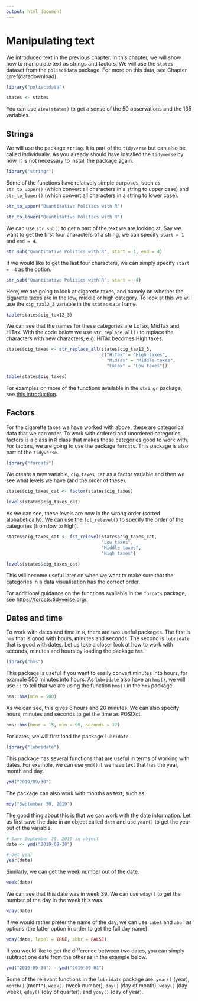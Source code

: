 ```yaml
---
output: html_document
---
```


# Manipulating text {#text}

We introduced text in the previous chapter. In this chapter, we will show how to manipulate text as strings and factors. We will use the `states` dataset from the `poliscidata` package. For more on this data, see Chapter \@ref(datadownload).

```r
library("poliscidata")

states <- states
```

You can use `View(states)` to get a sense of the 50 observations and the 135 variables.

## Strings

We will use the package `string`. It is part of the `tidyverse` but can also be called individually. As you already should have installed the `tidyverse` by now, it is not necessary to install the package again.

```r
library("stringr")
```


Some of the functions have relatively simple purposes, such as `str_to_upper()` (which convert all characters in a string to upper case) and `str_to_lower()` (which convert all characters in a string to lower case).

```r
str_to_upper("Quantitative Politics with R")
```

```r
str_to_lower("Quantitative Politics with R")
```

We can use `str_sub()` to get a part of the text we are looking at. Say we want to get the first four characters of a string, we can specify `start = 1` and `end = 4`.

```r
str_sub("Quantitative Politics with R", start = 1, end = 4)
```

If we would like to get the last four characters, we can simply specify `start = -4` as the option.

```r
str_sub("Quantitative Politics with R", start = -4)
```

Here, we are going to look at cigarette taxes, and namely on whether the cigarette taxes are in the low, middle or high category. To look at this we will use the `cig_tax12_3` variable in the `states` data frame.

```r
table(states$cig_tax12_3)
```

We can see that the names for these categories are LoTax, MidTax and HiTax. With the code below we use `str_replace_all()` to replace the characters with new characters, e.g. HiTax becomes High taxes.

```r
states$cig_taxes <- str_replace_all(states$cig_tax12_3, 
                                    c("HiTax" = "High taxes", 
                                      "MidTax" = "Middle taxes",
                                      "LoTax" = "Low taxes"))

table(states$cig_taxes)
```

For examples on more of the functions available in the `stringr` package, see [this introduction](https://cran.r-project.org/web/packages/stringr/vignettes/stringr.html).

## Factors

For the cigarette taxes we have worked with above, these are categorical data that we can order. To work with ordered and unordered categories, factors is a class in `R` class that makes these categories good to work with. For factors, we are going to use the package `forcats`. This package is also part of the `tidyverse`.

```r
library("forcats")
```

We create a new variable, `cig_taxes_cat` as a factor variable and then we see what levels we have (and the order of these).

```r
states$cig_taxes_cat <- factor(states$cig_taxes)

levels(states$cig_taxes_cat)
```

As we can see, these levels are now in the wrong order (sorted alphabetically). We can use the `fct_relevel()` to specify the order of the categories (from low to high).

```r
states$cig_taxes_cat <- fct_relevel(states$cig_taxes_cat, 
                                    "Low taxes", 
                                    "Middle taxes", 
                                    "High taxes")

levels(states$cig_taxes_cat)
```

This will become useful later on when we want to make sure that the categories in a data visualisation has the correct order.

For additional guidance on the functions available in the `forcats` package, see [https://forcats.tidyverse.org/](https://forcats.tidyverse.org/).

## Dates and time

To work with dates and time in `R`, there are two useful packages. The first is `hms` that is good with **h**ours, **m**inutes and **s**econds. The second is `lubridate` that is good with dates. Let us take a closer look at how to work with seconds, minutes and hours by loading the package `hms`.

```r
library("hms")
```

This package is useful if you want to easily convert minutes into hours, for example 500 minutes into hours. As `lubridate` also have an `hms()`, we will use `::` to tell that we are using the function `hms()` in the `hms` package.

```r
hms::hms(min = 500)
```

As we can see, this gives 8 hours and 20 minutes. We can also specify hours, minutes and seconds to get the time as POSIXct.

```r
hms::hms(hour = 15, min = 90, seconds = 12)
```

For dates, we will first load the package `lubridate`.

```r
library("lubridate")
```

This package has several functions that are useful in terms of working with dates. For example, we can use `ymd()` if we have text that has the year, month and day.

```r
ymd("2019/09/30")
```

The package can also work with months as text, such as:

```r
mdy("September 30, 2019")
```

The good thing about this is that we can work with the date information. Let us first save the date in an object called `date` and use `year()` to get the year out of the variable.

```r
# Save September 30, 2019 in object
date <- ymd("2019-09-30")

# Get year
year(date)
```

Similarly, we can get the week number out of the date.

```r
week(date)
```

We can see that this date was in week 39. We can use `wday()` to get the number of the day in the week this was.

```r
wday(date)
```

If we would rather prefer the name of the day, we can use `label` and `abbr` as options (the latter option in order to get the full day name).

```r
wday(date, label = TRUE, abbr = FALSE)
```

If you would like to get the difference between two dates, you can simply subtract one date from the other as in the example below.

```r
ymd("2019-09-30") - ymd("2019-09-01")
```

Some of the relevant functions in the `lubridate` package are: `year()` (year), `month()` (month), `week()` (week number), `day()` (day of month), `wday()` (day week), `qday()` (day of quarter), and `yday()` (day of year).
